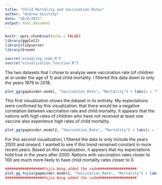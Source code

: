 ```yaml
---
title: "Child Mortality and Vaccination Rates"
author: "Andrew Sisitzky"
date: "10/8/2021"
output: html_document
---
```


```r
knitr::opts_chunk$set(echo = FALSE)
library(ggplot2)
library(tidyverse)
library(broom)
```

```r
source("wrangling_code.R")
source("visualization_function.R")
```

The two datasets that I chose to analyze were vaccination rate (of children at or under the age of 1) and child mortality. I filtered this data down to only the years 1979 to 2018.

```r
plot_gg(gapminder.model, "Vaccination_Rate", "Mortality") + labs(x = "Vaccination Rate", y = "Mortality")
```

This first visualization shows the dataset in its entirety. My expectations were confirmed by this visualization: that there would be a negative correlation between vaccination rate and child mortality. It appears that the nations with high rates of children who have not received at least one vaccine also experience high rates of child mortality.


```r
plot_gg(gapminder.model2, "Vaccination_Rate", "Mortality") + labs(x = "Vaccination Rate", y = "Mortality")

```

For this second visualization, I filtered the data to only include the years 2000 and onward. I wanted to see if this trend remained constant in more recent years. Based on this visualization, it appears that my expectations hold true in the years after 2000. Nations with vaccination rates closer to 100 are much more likely to have child mortality rates closer to 0.  

```r
##################Yujia Wang added the code##################
plot_gg_Yujia(gapminder.model2, "Vaccination_Rate", "Mortality") + labs(x = "Vaccination Rate", y = "Mortality")
##################Yujia Wang added the code##################
```


